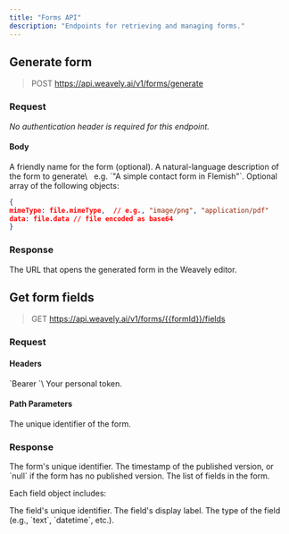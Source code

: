 ```yaml
---
title: "Forms API"
description: "Endpoints for retrieving and managing forms."
---
```


## Generate form

> POST https://api.weavely.ai/v1/forms/generate

### Request

_No authentication header is required for this endpoint._

#### Body

<ParamField body="name" type="string">
  A friendly name for the form (optional).
</ParamField>

<ParamField body="prompt" type="string" required>
  A natural-language description of the form to generate\
    e.g. `"A simple contact form in Flemish"`.
</ParamField>

<ParamField body="files" type="array[object]">
  Optional array of the following objects:

  ```json
  {
  mimeType: file.mimeType,  // e.g., "image/png", "application/pdf"
  data: file.data // file encoded as base64
  }
  ```
</ParamField>

### Response

<ResponseField name="url" type="string">
  The URL that opens the generated form in the Weavely editor.
</ResponseField>

## Get form fields

> GET https://api.weavely.ai/v1/forms/{{formId}}/fields

### Request

#### Headers

<ParamField header="Authorization" type="string" required>
  `Bearer <token>`\
  Your personal token.
</ParamField>

#### Path Parameters

<ParamField path="formId" type="string" required>
  The unique identifier of the form.
</ParamField>

### Response

<ResponseField name="formId" type="string">
  The form's unique identifier.
</ResponseField>

<ResponseField name="version" type="string|null">
  The timestamp of the published version, or `null` if the form has no published version.
</ResponseField>

<ResponseField name="fields" type="array">
  The list of fields in the form.
</ResponseField>

Each field object includes:

<ResponseField name="id" type="string">
  The field's unique identifier.
</ResponseField>

<ResponseField name="label" type="string">
  The field's display label.
</ResponseField>

<ResponseField name="type" type="string">
  The type of the field (e.g., `text`, `datetime`, etc.).
</ResponseField>